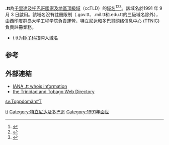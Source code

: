 '''.tt'''為[[千里達及托巴哥|千里達及托巴哥]][[國家及地區頂級域|國家及地區頂級域]]（ccTLD）的[[域名|域名]]<ref>{{Cite book|title=常用电脑词语速查手册|last=何弘主编|first=|publisher=西安：西安出版社|date=2000-07|isbn=7-80594-644-2|location=|pages=201-202}}</ref><ref>{{Cite book|title=英德汉广播电视技术词典|last=（德）赫伯特·蒂尔曼（Herbert Tillmann）编；梁瑛等译|first=|publisher=北京：中国广播电视出版社|year=2002|isbn=7-5043-3793-5|location=|pages=440-442}}</ref><ref>{{Cite book|title=大学计算机基础|last=刘丕娥主编|first=|publisher=哈尔滨：哈尔滨工业大学出版社|year=2010|isbn=978-7-5603-3056-3|location=|pages=342-345}}</ref>。該域名於1991 年 9 月 3 日啟用。該域名沒有註冊限制（.gov.tt、.mil.tt和.edu.tt的三級域名除外），由西印度群岛大学工程学院負責運營，特立尼达和多巴哥网络信息中心 (TTNIC)負責註冊業務。

* t.tt为[[锤子科技|锤子科技]]购入[[域名|域名]]

== 参考 ==
{{reflist}}

== 外部連結 ==
* [http://www.iana.org/root-whois/tt.htm IANA .tt whois information]{{Wayback|url=http://www.iana.org/root-whois/tt.htm |date=20080821134350 }}
* [https://web.archive.org/web/20161224225739/http://www.search.co.tt/ the Trinidad and Tobago Web Directory]

{{CcTLD}}
{{Internet-stub}}

[[Category:國家及地區頂級域|tt]]
[[Category:特立尼达及多巴哥|Category:特立尼达及多巴哥]]
[[Category:1991年面世|Category:1991年面世]]

[[sv:Toppdomän#T|sv:Toppdomän#T]]
